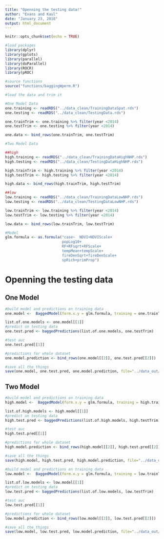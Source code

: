 ```yaml
---
title: "Openning the testing data!"
author: "Evans and Kaul"
date: "January 23, 2018"
output: html_document
---
```


```r
knitr::opts_chunk$set(echo = TRUE)

#load packages
library(dplyr)
library(gplots)
library(parallel)
library(doParallel)
library(ROCR)
library(pROC)

#source functions
source("functions/baggingWperm.R")

#load the data and trim it

#One Model Data
one.training <- readRDS("../data_clean/TrainingDataSpat.rds")
one.testing <- readRDS("../data_clean/TestingData.rds")

one.trainTrim <- one.training %>% filter(year <2014)
one.testTrim <- one.testing %>% filter(year <2014)

one.data <- bind_rows(one.trainTrim, one.testTrim)

#Two Model Data 

##high
high.training <- readRDS("../data_clean/TrainingDataHighNHP.rds")
high.testing <- readRDS("../data_clean/TestingDataHighNHP.rds")

high.trainTrim <- high.training %>% filter(year <2014)
high.testTrim <- high.testing %>% filter(year <2014)

high.data <- bind_rows(high.trainTrim, high.testTrim)

##low
low.training <- readRDS("../data_clean/TrainingDataLowNHP.rds")
low.testing <- readRDS("../data_clean/TestingDataLowNHP.rds")

low.trainTrim <- low.training %>% filter(year <2014)
low.testTrim <- low.testing %>% filter(year <2014)

low.data <- bind_rows(low.trainTrim, low.testTrim)

#Model
glm.formula <- as.formula("case~  NDVI+NDVIScale+
                          popLog10+
                          RF+RFsqrt+RFScale+
                          tempMean+tempScale+
                          fireDenSqrt+fireDenScale+
                          spRich+primProp") 
```

# Openning the testing data


## One Model

```r

#build model and predictions on training data
one.model <-  BaggedModel(form.x.y = glm.formula, training = one.trainTrim, new.data = one.trainTrim, no.iterations = 500, bag.fnc = baggingTryCatch)

list.of.one.models <- one.model[[1]]
#predict on testing data
one.test.pred <- baggedPredictions(list.of.one.models, one.testTrim)

#test auc
one.test.pred[[1]]

#predictions for whole dataset
one.model.prediction <- bind_rows(one.model[[2]], one.test.pred[[2]])

#save all the things
save(one.model, one.test.pred, one.model.prediction, file="../data_out/MS_results/OneModel.rda")
```


## Two Model

```r


#build model and predictions on training data
high.model <-  BaggedModel(form.x.y = glm.formula, training = high.trainTrim, new.data = high.trainTrim, no.iterations = 500, bag.fnc = baggingTryCatch)

list.of.high.models <- high.model[[1]]
#predict on testing data
high.test.pred <- baggedPredictions(list.of.high.models, high.testTrim)

#test auc
high.test.pred[[1]]

#predictions for whole dataset
high.model.prediction <- bind_rows(high.model[[2]], high.test.pred[[2]])

#save all the things
save(high.model, high.test.pred, high.model.prediction, file="../data_out/MS_results/HighModel.rda")
```


```r


#build model and predictions on training data
low.model <-  BaggedModel(form.x.y = glm.formula, training = low.trainTrim, new.data = low.trainTrim, no.iterations = 500, bag.fnc = baggingTryCatch)

list.of.low.models <- low.model[[1]]
#predict on testing data
low.test.pred <- baggedPredictions(list.of.low.models, low.testTrim)

#test auc
low.test.pred[[1]]

#predictions for whole dataset
low.model.prediction <- bind_rows(low.model[[2]], low.test.pred[[2]])

#save all the things
save(low.model, low.test.pred, low.model.prediction, file="../data_out/MS_results/LowModel.rda")

```